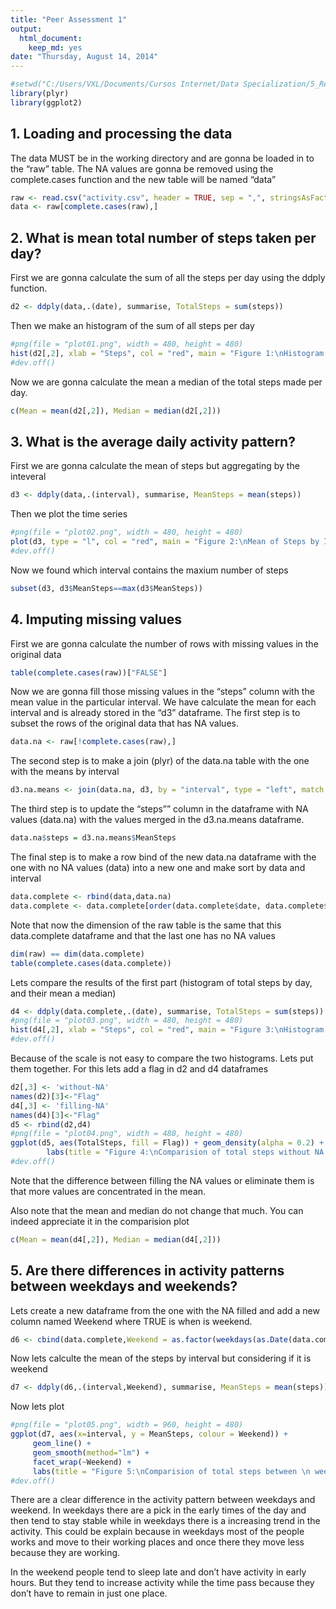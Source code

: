 ```yaml
---
title: "Peer Assessment 1"
output:
  html_document:
    keep_md: yes
date: "Thursday, August 14, 2014"
---
```

```r
#setwd("C:/Users/VXL/Documents/Cursos Internet/Data Specialization/5_Reproducible Research/Peer1")
library(plyr)
library(ggplot2)
```

## 1. Loading and processing the data
The data MUST be in the working directory and are gonna be loaded in to the "raw" table.
The NA values are gonna be removed using the complete.cases function and the new table will be named "data"

```r
raw <- read.csv("activity.csv", header = TRUE, sep = ",", stringsAsFactors = FALSE, na.strings = "NA")
data <- raw[complete.cases(raw),]
```

## 2. What is mean total number of steps taken per day?
First we are gonna calculate the sum of all the steps per day using the ddply function.

```r
d2 <- ddply(data,.(date), summarise, TotalSteps = sum(steps))
```

Then we make an histogram of the sum of all steps per day
```r
#png(file = "plot01.png", width = 480, height = 480)
hist(d2[,2], xlab = "Steps", col = "red", main = "Figure 1:\nHistogram of Steps")
#dev.off()
```

Now we are gonna calculate the mean a median of the total steps made per day.
```r
c(Mean = mean(d2[,2]), Median = median(d2[,2]))
```


## 3. What is the average daily activity pattern?
First we are gonna calculate the mean of steps but aggregating by the inteveral
```r
d3 <- ddply(data,.(interval), summarise, MeanSteps = mean(steps))
```

Then we plot the time series
```r
#png(file = "plot02.png", width = 480, height = 480)
plot(d3, type = "l", col = "red", main = "Figure 2:\nMean of Steps by Intreval")
#dev.off()
```

Now we found which interval contains the maxium number of steps
```r
subset(d3, d3$MeanSteps==max(d3$MeanSteps))
```


## 4. Imputing missing values
First we are gonna calculate the number of rows with missing values in the original data
```r
table(complete.cases(raw))["FALSE"]
```

Now we are gonna fill those missing values in the "steps" column with the mean value in the particular interval. We have calculate the mean for each interval and is already stored in the "d3" dataframe.
The first step is to subset the rows of the original data that has NA values.
```r
data.na <- raw[!complete.cases(raw),]
```

The second step is to make a join (plyr) of the data.na table with the one with the means by interval
```r
d3.na.means <- join(data.na, d3, by = "interval", type = "left", match = "all")
```

The third step is to update the "steps"" column in the dataframe with NA values (data.na) with the values merged in the d3.na.means dataframe.
```r
data.na$steps = d3.na.means$MeanSteps
```

The final step is to make a row bind of the new data.na dataframe with the one with no NA values (data) into a new one and make sort by data and interval
```r
data.complete <- rbind(data,data.na)
data.complete <- data.complete[order(data.complete$date, data.complete$interval),]
```

Note that now the dimension of the raw table is the same that this data.complete dataframe and that the last one has no NA values
```r
dim(raw) == dim(data.complete)
table(complete.cases(data.complete))
```

Lets compare the results of the first part (histogram of total steps by day, and their mean a median)
```r
d4 <- ddply(data.complete,.(date), summarise, TotalSteps = sum(steps))
#png(file = "plot03.png", width = 480, height = 480)
hist(d4[,2], xlab = "Steps", col = "red", main = "Figure 3:\nHistogram of Steps \n(filling NA values)")
#dev.off()
```

Because of the scale is not easy to compare the two histograms. Lets put them together. For this lets add a flag in d2 and d4 dataframes
```r
d2[,3] <- 'without-NA'
names(d2)[3]<-"Flag"
d4[,3] <- 'filling-NA'
names(d4)[3]<-"Flag"
d5 <- rbind(d2,d4)
#png(file = "plot04.png", width = 480, height = 480)
ggplot(d5, aes(TotalSteps, fill = Flag)) + geom_density(alpha = 0.2) + 
        labs(title = "Figure 4:\nComparision of total steps without NA values \n and filling NA values with the mean")
#dev.off()
```

Note that the difference between filling the NA values or eliminate them is that more values are concentrated in the mean.

Also note that the mean and median do not change that much. You can indeed appreciate it in the comparision plot
```r
c(Mean = mean(d4[,2]), Median = median(d4[,2]))
```

## 5. Are there differences in activity patterns between weekdays and weekends?
Lets create a new dataframe from the one with the NA filled and add a new column named Weekend where TRUE is when is weekend.
```r
d6 <- cbind(data.complete,Weekend = as.factor(weekdays(as.Date(data.complete$date)) %in% c("Saturday", "Sunday")))
```

Now lets calculte the mean of the steps by interval but considering if it is weekend
```r
d7 <- ddply(d6,.(interval,Weekend), summarise, MeanSteps = mean(steps))
```

Now lets plot
```r
#png(file = "plot05.png", width = 960, height = 480)
ggplot(d7, aes(x=interval, y = MeanSteps, colour = Weekend)) + 
     geom_line() + 
     geom_smooth(method="lm") +
     facet_wrap(~Weekend) + 
     labs(title = "Figure 5:\nComparision of total steps between \n weekdays(FALSE) or weekends(TRUE)")
#dev.off()
```

There are a clear difference in the activity pattern between weekdays and weekend. In weekdays there are a pick in the early times of the day and then tend to stay stable while in weekdays there is a increasing trend in the activity. This could be explain because in weekdays most of the people works and move to their working places and once there they move less because they are working.

In the weekend people tend to sleep late and don't have activity in early hours. But they tend to increase activity while the time pass because they don't have to remain in just one place.
